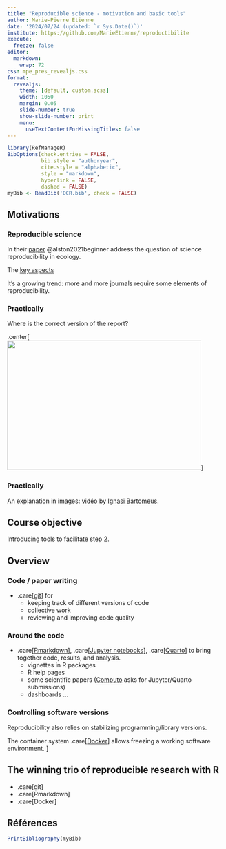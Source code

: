 ```yaml
---
title: "Reproducible science - motivation and basic tools"
author: Marie-Pierre Etienne
date: '2024/07/24 (updated: `r Sys.Date()`)'
institute: https://github.com/MarieEtienne/reproductibilite
execute: 
  freeze: false
editor: 
  markdown: 
    wrap: 72
css: mpe_pres_revealjs.css
format:
  revealjs: 
    theme: [default, custom.scss]
    width: 1050
    margin: 0.05
    slide-number: true
    show-slide-number: print
    menu:
      useTextContentForMissingTitles: false
---
```




```r
library(RefManageR)
BibOptions(check.entries = FALSE,
           bib.style = "authoryear",
           cite.style = "alphabetic",
           style = "markdown",
           hyperlink = FALSE,
           dashed = FALSE)
myBib <- ReadBib('OCR.bib', check = FALSE)
```



## Motivations {#motiv}

### Reproducible science

In their [paper](resources/bes2.1801.pdf) @alston2021beginner address the question of science reproducibility in ecology.  

The [key aspects](resources/bes2.1801_crop.pdf)  

It’s a growing trend: more and more journals require some elements of reproducibility.



### Practically

Where is the correct version of the report?

.center[
![](../resources/figs/rapports.png){width=450 height=300}
]



### Practically

An explanation in images: [vidéo](https://youtu.be/s3JldKoA0zw) by [Ignasi Bartomeus](https://bartomeuslab.com/).


## Course objective

[Introducing tools to facilitate step 2.]{.large}


## Overview 

### Code / paper writing

- .care[[git](https://git-scm.com/)] for
  - keeping track of different versions of code  
  - collective work  
  - reviewing and improving code quality  

### Around the code

- .care[[Rmarkdown](https://rmarkdown.rstudio.com/)], .care[[Jupyter notebooks](https://jupyter.org/)], .care[[Quarto](https://quarto.org/)] to bring together code, results, and analysis.  
  - vignettes in R packages  
  - R help pages  
  - some scientific papers ([Computo](https://computo.sfds.asso.fr/) asks for Jupyter/Quarto submissions)  
  - dashboards …

### Controlling software versions

Reproducibility also relies on stabilizing programming/library versions.  

The container system .care[[Docker](https://www.docker.com/)] allows freezing a working software environment.
]

## The winning trio of reproducible research with R

- .care[git]  
- .care[Rmarkdown]  
- .care[Docker]  

## Références

```r
PrintBibliography(myBib)
```

